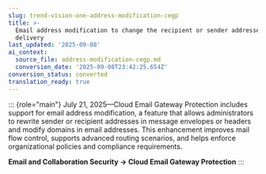 ```yaml
---
slug: trend-vision-one-address-modification-cegp
title: >-
  Email address modification to change the recipient or sender addresses before
  delivery
last_updated: '2025-09-08'
ai_context:
  source_file: address-modification-cegp.md
  conversion_date: '2025-09-08T23:42:25.654Z'
conversion_status: converted
translation_ready: true
---
```


::: {role="main"}
July 21, 2025—Cloud Email Gateway Protection includes support for email address modification, a feature that allows administrators to rewrite sender or recipient addresses in message envelopes or headers and modify domains in email addresses. This enhancement improves mail flow control, supports advanced routing scenarios, and helps enforce organizational policies and compliance requirements.

**Email and Collaboration Security → Cloud Email Gateway Protection**
:::
